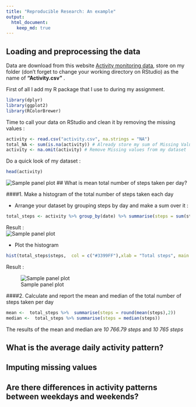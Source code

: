 ```yaml
---
title: "Reproducible Research: An example"
output: 
  html_document:
    keep_md: true
---
```



## Loading and preprocessing the data

Data are download from this website [Activity monitoring data](https://d396qusza40orc.cloudfront.net/repdata%2Fdata%2Factivity.zip), store on my folder (don't
forget to change your working directory on RStudio) as the name of **"Activity.csv"** .

First of all I add my R package that I use to during my assignment.  
```r
library(dplyr)
library(ggplot2)
library(RColorBrewer)
```

Time to call your data on RStudio and clean it by removing the missing values :

```r
activity <- read.csv("activity.csv", na.strings = "NA")
total_NA <- sum(is.na(activity)) # Already store my sum of Missing Value for forward
activity <- na.omit(activity) # Remove Missing values from my dataset  
```

Do a quick look of my dataset : 

```r
head(activity)
```
![Sample panel plot](instructions_fig/head activity.png) 
## What is mean total number of steps taken per day?  

####1. Make a histogram of the total number of steps taken each day  

- Arrange your dataset by grouping steps by day  and make a sum over it :  

```r
total_steps <- activity %>% group_by(date) %>% summarise(steps = sum(steps))
```

Result :  
![Sample panel plot](instructions_fig/Total Steps.png)
  
- Plot the histogram
```r
hist(total_steps$steps,  col = c("#3399FF"),xlab = "Total steps", main = "Total steps by day")
```

Result : 

![Sample panel plot](instructions_fig/plot1.png)

####2. Calculate and report the mean and median of the total number of steps taken per day
```r
mean <-  total_steps %>%  summarise(steps = round(mean(steps),2))
median <-  total_steps %>% summarise(steps = median(steps))
```

The results of the mean and median are *10 766.79 steps* and *10 765 steps*

## What is the average daily activity pattern?



## Imputing missing values



## Are there differences in activity patterns between weekdays and weekends?
